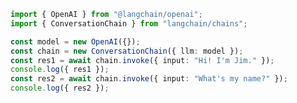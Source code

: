 ```typescript
import { OpenAI } from "@langchain/openai";
import { ConversationChain } from "langchain/chains";

const model = new OpenAI({});
const chain = new ConversationChain({ llm: model });
const res1 = await chain.invoke({ input: "Hi! I'm Jim." });
console.log({ res1 });
const res2 = await chain.invoke({ input: "What's my name?" });
console.log({ res2 });
```

